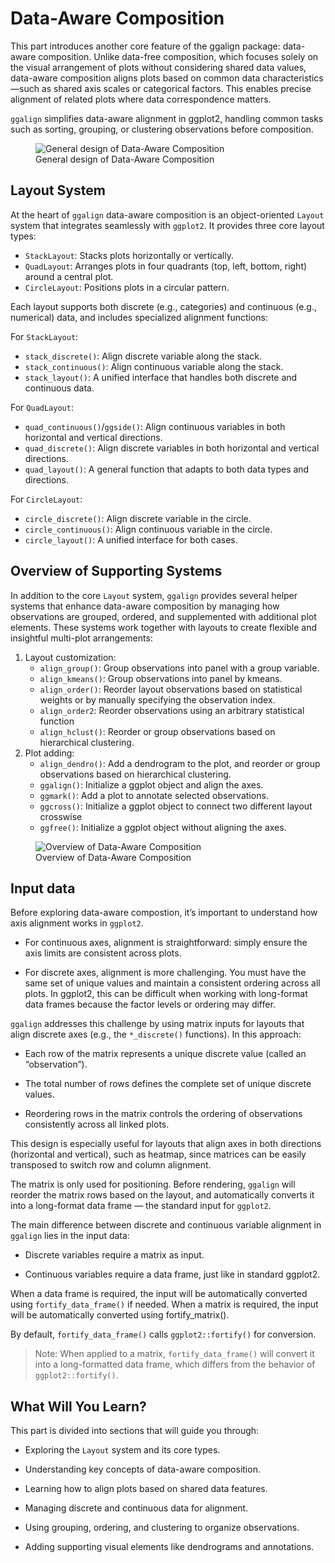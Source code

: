 # Data-Aware Composition {#sec-data-aware}

This part introduces another core feature of the ggalign package: data-aware
composition. Unlike data-free composition, which focuses solely on the visual
arrangement of plots without considering shared data values, data-aware
composition aligns plots based on common data characteristics—such as shared
axis scales or categorical factors. This enables precise alignment of related
plots where data correspondence matters.

`ggalign` simplifies data-aware alignment in ggplot2, handling common tasks such
as sorting, grouping, or clustering observations before composition.

![General design of Data-Aware Composition](design.png)

## Layout System
At the heart of `ggalign` data-aware composition is an object-oriented `Layout`
system that integrates seamlessly with `ggplot2`. It provides three core layout
types:

 - `StackLayout`: Stacks plots horizontally or vertically.
 - `QuadLayout`: Arranges plots in four quadrants (top, left, bottom, right)
 around a central plot.
 - `CircleLayout`: Positions plots in a circular pattern.

Each layout supports both discrete (e.g., categories) and continuous (e.g.,
numerical) data, and includes specialized alignment functions:

For `StackLayout`:

 - `stack_discrete()`: Align discrete variable along the stack.
 - `stack_continuous()`: Align continuous variable along the stack.
 - `stack_layout()`: A unified interface that handles both discrete and continuous data.

For `QuadLayout`: 

 - `quad_continuous()`/`ggside()`: Align continuous variables in both horizontal and vertical directions. 
 - `quad_discrete()`: Align discrete variables in both horizontal and vertical directions.
 - `quad_layout()`: A general function that adapts to both data types and directions.

For `CircleLayout`:

 - `circle_discrete()`: Align discrete variable in the circle.
 - `circle_continuous()`: Align continuous variable in the circle.
 - `circle_layout()`: A unified interface for both cases.

## Overview of Supporting Systems {#supporting-systems}
In addition to the core `Layout` system, `ggalign` provides several helper systems
that enhance data-aware composition by managing how observations are grouped,
ordered, and supplemented with additional plot elements. These systems work
together with layouts to create flexible and insightful multi-plot arrangements:

  1. Layout customization:
      - `align_group()`: Group observations into panel with a group variable.
      - `align_kmeans()`: Group observations into panel by kmeans.
      - `align_order()`: Reorder layout observations based on statistical weights or by manually specifying the observation index.
      - `align_order2`: Reorder observations using an arbitrary statistical function
      - `align_hclust()`: Reorder or group observations based on hierarchical clustering.
  2. Plot adding:
      - `align_dendro()`: Add a dendrogram to the plot, and reorder or group observations based on hierarchical clustering.
      - `ggalign()`: Initialize a ggplot object and align the axes.
      - `ggmark()`: Add a plot to annotate selected observations.
      - `ggcross()`: Initialize a ggplot object to connect two different layout crosswise
      - `ggfree()`: Initialize a ggplot object without aligning the axes.

![Overview of Data-Aware Composition](overview.png)

## Input data {#sec-input-data}
Before exploring data-aware compostion, it’s important to understand how axis alignment works in `ggplot2`.

 - For continuous axes, alignment is straightforward: simply ensure the axis
 limits are consistent across plots.

 - For discrete axes, alignment is more challenging. You must have the same set
 of unique values and maintain a consistent ordering across all plots. In
 ggplot2, this can be difficult when working with long-format data frames
 because the factor levels or ordering may differ.

`ggalign` addresses this challenge by using matrix inputs for layouts that align
discrete axes (e.g., the `*_discrete()` functions). In this approach:

 - Each row of the matrix represents a unique discrete value (called an
 "observation").

 - The total number of rows defines the complete set of unique discrete values.

 - Reordering rows in the matrix controls the ordering of observations
 consistently across all linked plots.

This design is especially useful for layouts that align axes in both directions
(horizontal and vertical), such as heatmap, since matrices can be easily
transposed to switch row and column alignment.

The matrix is only used for positioning. Before rendering, `ggalign` will
reorder the matrix rows based on the layout, and automatically converts it into
a long-format data frame — the standard input for `ggplot2`.

The main difference between discrete and continuous variable alignment in
`ggalign` lies in the input data:

 - Discrete variables require a matrix as input.

 - Continuous variables require a data frame, just like in standard ggplot2.

When a data frame is required, the input will be automatically converted using
`fortify_data_frame()` if needed. When a matrix is required, the input will be
automatically converted using fortify_matrix().

By default, `fortify_data_frame()` calls `ggplot2::fortify()` for conversion.

>Note: When applied to a matrix, `fortify_data_frame()` will convert it into a
long-formatted data frame, which differs from the behavior of
`ggplot2::fortify()`.

## What Will You Learn?
This part is divided into sections that will guide you through:

- Exploring the `Layout` system and its core types.

- Understanding key concepts of data-aware composition.

- Learning how to align plots based on shared data features.

- Managing discrete and continuous data for alignment.

- Using grouping, ordering, and clustering to organize observations.

- Adding supporting visual elements like dendrograms and annotations.
